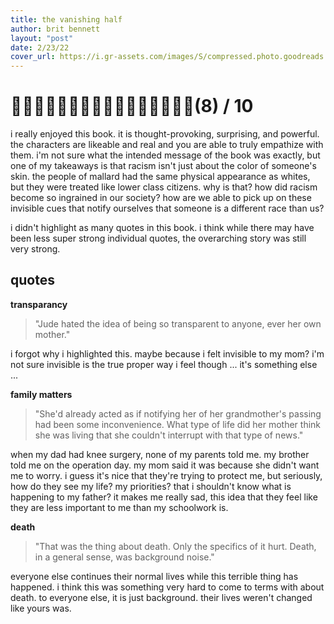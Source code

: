 ```yaml
---
title: the vanishing half
author: brit bennett
layout: "post"
date: 2/23/22
cover_url: https://i.gr-assets.com/images/S/compressed.photo.goodreads.com/books/1577090827l/51791252._SX318_SY475_.jpg
---
```


# 👯‍♀️👯‍♀️👯‍♀️👯‍♀️👯‍♀️👯‍♀️👯‍♀️👯‍♀️(8) / 10

i really enjoyed this book. it is thought-provoking, surprising, and
powerful. the characters are likeable and real and you are able to truly
empathize with them. i'm not sure what the intended message of the book
was exactly, but one of my takeaways is that racism isn't just about
the color of someone's skin. the people of mallard had the same physical
appearance as whites, but they were treated like lower class citizens.
why is that? how did racism become so ingrained in our society? how are
we able to pick up on these invisible cues that notify ourselves that
someone is a different race than us?

i didn't highlight as many quotes in this book. i think while there may have
been less super strong individual quotes, the overarching story was still
very strong.

## quotes

**transparancy**

> "Jude hated the idea of being so transparent to anyone, ever her own
> mother."

i forgot why i highlighted this. maybe because i felt invisible to my mom?
i'm not sure invisible is the true proper way i feel though ... it's
something else ...

**family matters**

> "She'd already acted as if notifying her of her grandmother's passing
> had been some inconvenience. What type of life did her mother think she
> was living that she couldn't interrupt with that type of news."

when my dad had knee surgery, none of my parents told me. my brother told
me on the operation day. my mom said it was because she didn't want me to
worry. i guess it's nice that they're trying to protect me, but seriously,
how do they see my life? my priorities? that i shouldn't know what is
happening to my father? it makes me really sad, this idea that they feel like
they are less important to me than my schoolwork is.

**death**

> "That was the thing about death. Only the specifics of it hurt. Death, in a
> general sense, was background noise."

everyone else continues their normal lives while this terrible thing has happened.
i think this was something very hard to come to terms with about death. to
everyone else, it is just background. their lives weren't changed like yours
was.
